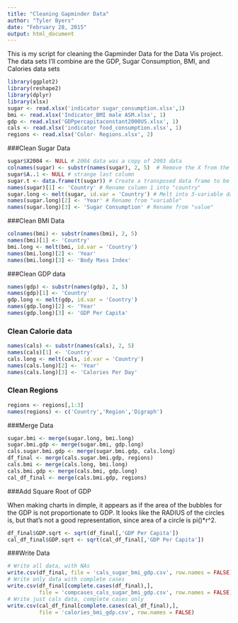 ```yaml
---
title: "Cleaning Gapminder Data"
author: "Tyler Byers"
date: "February 28, 2015"
output: html_document
---
```


This is my script for cleaning the Gapminder Data for the Data Vis project.  The data sets I'll combine are the GDP, Sugar Consumption, BMI, and Calories data sets

```r
library(ggplot2)
library(reshape2)
library(dplyr)
library(xlsx)
sugar <- read.xlsx('indicator sugar_consumption.xlsx',1)
bmi <- read.xlsx('Indicator_BMI male ASM.xlsx', 1)
gdp <- read.xlsx('GDPpercapitaconstant2000US.xlsx', 1)
cals <- read.xlsx('indicator food_consumption.xlsx', 1)
regions <- read.xlsx('Color- Regions.xlsx', 2)
```

###Clean Sugar Data

```r
sugar$X2004 <- NULL # 2004 data was a copy of 2003 data
colnames(sugar) <- substr(names(sugar), 2, 5)  # Remove the X from the Year
sugar$A..1 <- NULL # strange last column
sugar.t <- data.frame(t(sugar)) # Create a transposed data frame to be used later
names(sugar)[1] <- 'Country' # Rename column 1 into "country"
sugar.long <- melt(sugar, id.var = 'Country') # Melt into 3-variable dataframe
names(sugar.long)[2] <- 'Year' # Rename from "variable"
names(sugar.long)[3] <- 'Sugar Consumption' # Rename from "value"
```

###Clean BMI Data

```r
colnames(bmi) <- substr(names(bmi), 2, 5)
names(bmi)[1] <- 'Country'
bmi.long <- melt(bmi, id.var = 'Country')
names(bmi.long)[2] <- 'Year'
names(bmi.long)[3] <- 'Body Mass Index'
```

###Clean GDP data

```r
names(gdp) <- substr(names(gdp), 2, 5)
names(gdp)[1] <- 'Country'
gdp.long <- melt(gdp, id.var = 'Country')
names(gdp.long)[2] <- 'Year'
names(gdp.long)[3] <- 'GDP Per Capita'
```

### Clean Calorie data

```r
names(cals) <- substr(names(cals), 2, 5)
names(cals)[1] <- 'Country'
cals.long <- melt(cals, id.var = 'Country')
names(cals.long)[2] <- 'Year'
names(cals.long)[3] <- 'Calories Per Day'
```

### Clean Regions

```r
regions <- regions[,1:3]
names(regions) <- c('Country','Region','Digraph')
```

###Merge Data

```r
sugar.bmi <- merge(sugar.long, bmi.long)
sugar.bmi.gdp <- merge(sugar.bmi, gdp.long)
cals.sugar.bmi.gdp <- merge(sugar.bmi.gdp, cals.long)
df_final <- merge(cals.sugar.bmi.gdp, regions)
cals.bmi <- merge(cals.long, bmi.long)
cals.bmi.gdp <- merge(cals.bmi, gdp.long)
cal_df_final <- merge(cals.bmi.gdp, regions)
```


###Add Square Root of GDP

When making charts in dimple, it appears as if the area of the bubbles for the GDP is not proportionate to GDP.  It looks like the RADIUS of the circles is, but that's not a good representation, since area of a circle is pi()*r^2.

```r
df_final$GDP.sqrt <- sqrt(df_final[,'GDP Per Capita'])
cal_df_final$GDP.sqrt <- sqrt(cal_df_final[,'GDP Per Capita'])
```

###Write Data

```r
# Write all data, with NAs
write.csv(df_final, file = 'cals_sugar_bmi_gdp.csv', row.names = FALSE)
# Write only data with complete cases
write.csv(df_final[complete.cases(df_final),], 
          file = 'compcases_cals_sugar_bmi_gdp.csv', row.names = FALSE)
# Write just cals data, complete cases only
write.csv(cal_df_final[complete.cases(cal_df_final),],
          file = 'calories_bmi_gdp.csv', row.names = FALSE)
```

